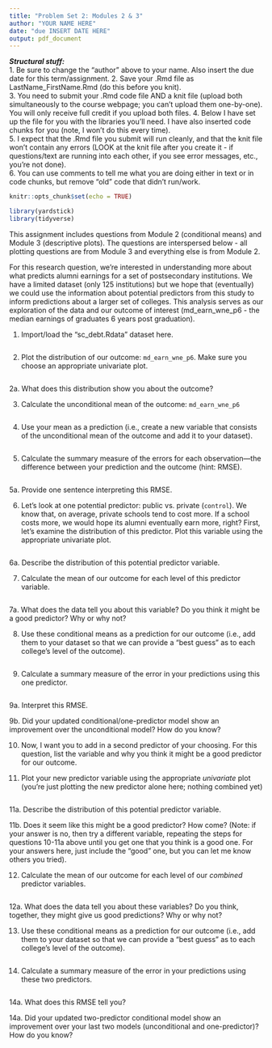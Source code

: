 ---
title: "Problem Set 2: Modules 2 & 3"
author: "YOUR NAME HERE"
date: "due INSERT DATE HERE"
output: pdf_document
---

***Structural stuff:***      
1. Be sure to change the "author" above to your name. Also insert the due date for this term/assignment.
2. Save your .Rmd file as LastName_FirstName.Rmd (do this before you knit).    
3. You need to submit your .Rmd code file AND a knit file (upload both simultaneously to the course webpage; you can't upload them one-by-one). You will only receive full credit if you upload both files. 
4. Below I have set up the file for you with the libraries you'll need. I have also inserted code chunks for you (note, I won't do this every time).        
5. I expect that the .Rmd file you submit will run cleanly, and that the knit file won't contain any errors (LOOK at the knit file after you create it - if questions/text are running into each other, if you see error messages, etc., you're not done).      
6. You can use comments to tell me what you are doing either in text or in code chunks, but remove "old" code that didn't run/work.      

```{r}
knitr::opts_chunk$set(echo = TRUE)

library(yardstick)
library(tidyverse)
```

This assignment includes questions from Module 2 (conditional means) and Module 3 (descriptive plots). The questions are interspersed below - all plotting questions are from Module 3 and everything else is from Module 2. 

For this research question, we're interested in understanding more about what predicts alumni earnings for a set of postsecondary institutions. We have a limited dataset (only 125 institutions) but we hope that (eventually) we could use the information about potential predictors from this study to inform predictions about a larger set of colleges. This analysis serves as our exploration of the data and our outcome of interest (md_earn_wne_p6 - the median earnings of graduates 6 years post graduation). 

1. Import/load the "sc_debt.Rdata" dataset here. 
```{r}

```

2. Plot the distribution of our outcome: `md_earn_wne_p6`. Make sure you choose an appropriate univariate plot.
```{r}

```

2a. What does this distribution show you about the outcome? 



3. Calculate the unconditional mean of the outcome: `md_earn_wne_p6`
```{r}

```

4. Use your mean as a prediction (i.e., create a new variable that consists of the unconditional mean of the outcome and add it to your dataset). 
```{r}

```

5. Calculate the summary measure of the errors for each observation---the difference between your prediction and the outcome (hint: RMSE).
```{r}

```

5a. Provide one sentence interpreting this RMSE. 




6. Let's look at one potential predictor: public vs. private (`control`). We know that, on average, private schools tend to cost more. If a school costs more, we would hope its alumni eventually earn more, right? First, let's examine the distribution of this predictor. Plot this variable using the appropriate univariate plot. 
```{r}

```

6a. Describe the distribution of this potential predictor variable.  



7. Calculate the mean of our outcome for each level of this predictor variable.
```{r}

```

7a. What does the data tell you about this variable? Do you think it might be a good predictor? Why or why not? 



8. Use these conditional means as a prediction for our outcome (i.e., add them to your dataset so that we can provide a "best guess" as to each college's level of the outcome).  
```{r}

```

9. Calculate a summary measure of the error in your predictions using this one predictor. 
```{r}

```

9a. Interpret this RMSE. 



9b. Did your updated conditional/one-predictor model show an improvement over the unconditional model? How do you know?




10. Now, I want you to add in a second predictor of your choosing. For this question, list the variable and why you think it might be a good predictor for our outcome. 



11. Plot your new predictor variable using the appropriate *univariate* plot (you're just plotting the new predictor alone here; nothing combined yet) 
```{r}

```


11a. Describe the distribution of this potential predictor variable.  





11b. Does it seem like this might be a good predictor? How come? (Note: if your answer is no, then try a different variable, repeating the steps for questions 10-11a above until you get one that you think is a good one. For your answers here, just include the "good" one, but you can let me know others you tried). 



12. Calculate the mean of our outcome for each level of our *combined* predictor variables.
```{r}

```

12a. What does the data tell you about these variables? Do you think, together, they might give us good predictions? Why or why not? 



13. Use these conditional means as a prediction for our outcome (i.e., add them to your dataset so that we can provide a "best guess" as to each college's level of the outcome).  
```{r}

```


14. Calculate a summary measure of the error in your predictions using these two predictors. 
```{r}

```


14a. What does this RMSE tell you? 




14a. Did your updated two-predictor conditional model show an improvement over your last two models (unconditional and one-predictor)? How do you know? 




